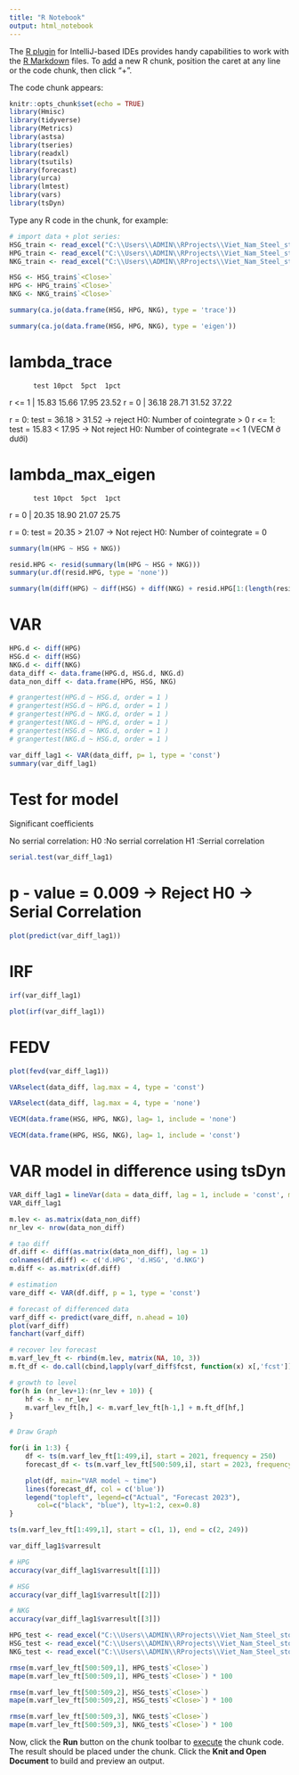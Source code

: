 ```yaml
---
title: "R Notebook"
output: html_notebook
---
```


The [R plugin](https://www.jetbrains.com/help/pycharm/r-plugin-support.html) for IntelliJ-based IDEs provides
handy capabilities to work with the [R Markdown](https://www.jetbrains.com/help/pycharm/r-markdown.html) files.
To [add](https://www.jetbrains.com/help/pycharm/r-markdown.html#add-code-chunk) a new R chunk,
position the caret at any line or the code chunk, then click "+".

The code chunk appears:
```r
knitr::opts_chunk$set(echo = TRUE)
library(Hmisc)
library(tidyverse)
library(Metrics)
library(astsa)
library(tseries)
library(readxl)
library(tsutils)
library(forecast)
library(urca)
library(lmtest)
library(vars)
library(tsDyn)
```

Type any R code in the chunk, for example:
```r
# import data + plot series:
HSG_train <- read_excel("C:\\Users\\ADMIN\\RProjects\\Viet_Nam_Steel_stock_analysis-Time-Series-\\Stock Price - HSG - train.xlsx")
HPG_train <- read_excel("C:\\Users\\ADMIN\\RProjects\\Viet_Nam_Steel_stock_analysis-Time-Series-\\Stock Price - HPG - train.xlsx")
NKG_train <- read_excel("C:\\Users\\ADMIN\\RProjects\\Viet_Nam_Steel_stock_analysis-Time-Series-\\Stock Price - NKG - train.xlsx")
```
```r
HSG <- HSG_train$`<Close>`
HPG <- HPG_train$`<Close>`
NKG <- NKG_train$`<Close>`
```
```r
summary(ca.jo(data.frame(HSG, HPG, NKG), type = 'trace'))
```
```r
summary(ca.jo(data.frame(HSG, HPG, NKG), type = 'eigen'))
```
# lambda_trace
          test 10pct  5pct  1pct
r <= 1 | 15.83 15.66 17.95 23.52
r = 0  | 36.18 28.71 31.52 37.22

r = 0:  test = 36.18 > 31.52  -> reject H0: Number of cointegrate > 0
r <= 1: test = 15.83 < 17.95  -> Not reject H0: Number of cointegrate =< 1 (VECM ở dưới)

# lambda_max_eigen
          test 10pct  5pct  1pct
r = 0  | 20.35 18.90 21.07 25.75

r = 0:  test = 20.35 > 21.07  -> Not reject H0: Number of cointegrate = 0


```r
summary(lm(HPG ~ HSG + NKG))
```
```r
resid.HPG <- resid(summary(lm(HPG ~ HSG + NKG)))
summary(ur.df(resid.HPG, type = 'none'))
```
```r
summary(lm(diff(HPG) ~ diff(HSG) + diff(NKG) + resid.HPG[1:(length(resid.HPG) - 1)]))
```
# VAR
```r
HPG.d <- diff(HPG)
HSG.d <- diff(HSG)
NKG.d <- diff(NKG)
data_diff <- data.frame(HPG.d, HSG.d, NKG.d)
data_non_diff <- data.frame(HPG, HSG, NKG)
```

```r
# grangertest(HPG.d ~ HSG.d, order = 1 )
# grangertest(HSG.d ~ HPG.d, order = 1 )
# grangertest(HPG.d ~ NKG.d, order = 1 )
# grangertest(NKG.d ~ HPG.d, order = 1 )
# grangertest(HSG.d ~ NKG.d, order = 1 )
# grangertest(NKG.d ~ HSG.d, order = 1 )
```
```r
var_diff_lag1 <- VAR(data_diff, p= 1, type = 'const')
summary(var_diff_lag1)
```
# Test for model
Significant coefficients

No serrial correlation:         H0 :No serrial correlation
                                H1 :Serrial correlation
```r
serial.test(var_diff_lag1)
```
# p - value = 0.009 -> Reject H0 -> Serial Correlation
```r
plot(predict(var_diff_lag1))
```
# IRF
```r
irf(var_diff_lag1)
```
```r
plot(irf(var_diff_lag1))
```
# FEDV
```r
plot(fevd(var_diff_lag1))
```
```r
VARselect(data_diff, lag.max = 4, type = 'const')
```
```r
VARselect(data_diff, lag.max = 4, type = 'none')
```
```r
VECM(data.frame(HSG, HPG, NKG), lag= 1, include = 'none')
```
```r
VECM(data.frame(HPG, HSG, NKG), lag= 1, include = 'const')
```
# VAR model in difference using tsDyn
```r
VAR_diff_lag1 = lineVar(data = data_diff, lag = 1, include = 'const', model = 'VAR', I = 'diff')
VAR_diff_lag1
```
```r
m.lev <- as.matrix(data_non_diff)
nr_lev <- nrow(data_non_diff)

# tạo diff
df.diff <- diff(as.matrix(data_non_diff), lag = 1)
colnames(df.diff) <- c('d.HPG', 'd.HSG', 'd.NKG')
m.diff <- as.matrix(df.diff)

# estimation
vare_diff <- VAR(df.diff, p = 1, type = 'const')

# forecast of differenced data
varf_diff <- predict(vare_diff, n.ahead = 10)
plot(varf_diff)
fanchart(varf_diff)
```
```r
# recover lev forecast
m.varf_lev_ft <- rbind(m.lev, matrix(NA, 10, 3))
m.ft_df <- do.call(cbind,lapply(varf_diff$fcst, function(x) x[,'fcst']))

# growth to level
for(h in (nr_lev+1):(nr_lev + 10)) {
    hf <- h - nr_lev
    m.varf_lev_ft[h,] <- m.varf_lev_ft[h-1,] + m.ft_df[hf,]
}

# Draw Graph

for(i in 1:3) {
    df <- ts(m.varf_lev_ft[1:499,i], start = 2021, frequency = 250)
    forecast_df <- ts(m.varf_lev_ft[500:509,i], start = 2023, frequency = 250)

    plot(df, main="VAR model ~ time")
    lines(forecast_df, col = c('blue'))
    legend("topleft", legend=c("Actual", "Forecast 2023"),
       col=c("black", "blue"), lty=1:2, cex=0.8)
}
```
```r
ts(m.varf_lev_ft[1:499,1], start = c(1, 1), end = c(2, 249))
```
```r
var_diff_lag1$varresult
```
```r
# HPG
accuracy(var_diff_lag1$varresult[[1]])
```
```r
# HSG
accuracy(var_diff_lag1$varresult[[2]])
```
```r
# NKG
accuracy(var_diff_lag1$varresult[[3]])
```
```r
HPG_test <- read_excel("C:\\Users\\ADMIN\\RProjects\\Viet_Nam_Steel_stock_analysis-Time-Series-\\Stock Price - HPG - test.xlsx")
HSG_test <- read_excel("C:\\Users\\ADMIN\\RProjects\\Viet_Nam_Steel_stock_analysis-Time-Series-\\Stock Price - HSG - test.xlsx")
NKG_test <- read_excel("C:\\Users\\ADMIN\\RProjects\\Viet_Nam_Steel_stock_analysis-Time-Series-\\Stock Price - NKG - test.xlsx")
```
```r
rmse(m.varf_lev_ft[500:509,1], HPG_test$`<Close>`)
mape(m.varf_lev_ft[500:509,1], HPG_test$`<Close>`) * 100
```
```r
rmse(m.varf_lev_ft[500:509,2], HSG_test$`<Close>`)
mape(m.varf_lev_ft[500:509,2], HSG_test$`<Close>`) * 100
```
```r
rmse(m.varf_lev_ft[500:509,3], NKG_test$`<Close>`)
mape(m.varf_lev_ft[500:509,3], NKG_test$`<Close>`) * 100
```



Now, click the **Run** button on the chunk toolbar to [execute](https://www.jetbrains.com/help/pycharm/r-markdown.html#run-r-code) the chunk code. The result should be placed under the chunk.
Click the **Knit and Open Document** to build and preview an output.
